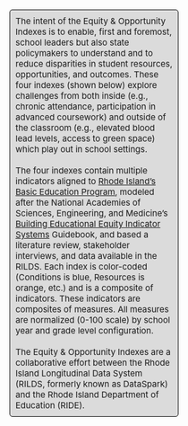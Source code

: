 
<style>
p.comment {
background-color: #DBDBDB;
padding: 10px;
border: 1px solid black;
margin-left: 20%;
margin-right: 20%;
border-radius: 5px;
font-size: 15px;
}
</style>
<p class="comment">
The intent of the Equity & Opportunity Indexes is to enable, first and foremost, school leaders but also state policymakers to understand and to reduce disparities in student resources, opportunities, and outcomes. These four indexes (shown below) explore challenges from both inside (e.g., chronic attendance, participation in advanced coursework) and outside of the classroom (e.g., elevated blood lead levels, access to green space) which play out in school settings.<br><br>
The four indexes contain multiple indicators aligned to <a href="https://ride.ri.gov/information-accountability/accountability/basic-education-program">Rhode Island’s Basic Education Program</a>, modeled after the National Academies of Sciences, Engineering, and Medicine’s <a href="https://www.nationalacademies.org/our-work/guidebook-on-developing-indicators-of-educational-equity">Building Educational Equity Indicator Systems</a> Guidebook, and based a literature review, stakeholder interviews, and data available in the RILDS. Each index is color-coded (Conditions is blue, Resources is orange, etc.) and is a composite of indicators. These indicators are composites of measures. All measures are normalized (0-100 scale) by school year and grade level configuration.<br><br>
The Equity & Opportunity Indexes are a collaborative effort between the Rhode Island Longitudinal Data System (RILDS, formerly known as DataSpark) and the Rhode Island Department of Education (RIDE).<br></p>



